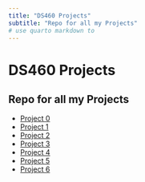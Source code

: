 ```yaml
---
title: "DS460 Projects"
subtitle: "Repo for all my Projects"
# use quarto markdown to 
---
```


# DS460 Projects
## Repo for all my Projects

- [Project 0](/460_Projects/project0.qmd)
- [Project 1](/460_Projects/project1.qmd)
- [Project 2](/460_Projects/project2.qmd)
- [Project 3](/460_Projects/project3.qmd)
- [Project 4](/460_Projects/project4.qmd)
- [Project 5](/460_Projects/project5.qmd)
- [Project 6](/460_Projects/project6.qmd)